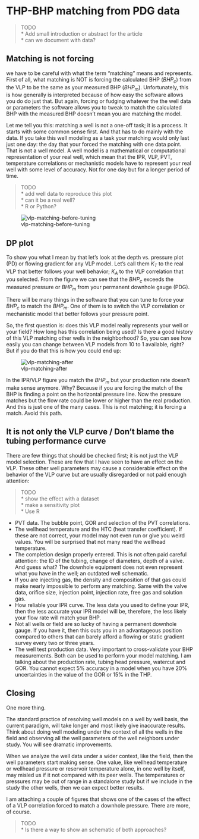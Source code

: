 # THP-BHP matching from PDG data

> TODO \
* Add small introduction or abstract for the article \
* can we document with data? \

## Matching is not forcing

we have to be careful with what the term "matching" means and represents. First of all, what matching is NOT is forcing the calculated BHP ($BHP_c$) from the VLP to be the same as your measured BHP ($BHP_m$). Unfortunately, this is how generally is interpreted because of how easy the software allows you do do just that. But again, forcing or fudging whatever the the well data or parameters the software allows you to tweak to match the calculated BHP with the measured BHP doesn't mean you are matching the model.

Let me tell you this: matching a well is not a one-off task; it is a process. It starts with some common sense first. And that has to do mainly with the data. If you take this well modeling as a task your matching would only last just one day: the day that your forced the matching with one data point. That is not a well model. A well model is a mathematical or computational representation of your real well, which mean that the IPR, VLP, PVT, temperature correlations or mechanistic models have to represent your real well with some level of accuracy. Not for one day but for a longer period of time.

> TODO   
* add well data to reproduce this plot   
* can it be a real well?   
* R or Python?    

![vlp-matching-before-tuning](https://ci6.googleusercontent.com/proxy/_Vyn8Gp4JvZhQv4XVOv_go3VHng8lE4B1vgOXb3-TEPbUDw6Zg6oi2PATrXcsMcOWo6lFbLyA9KcFc9VV5S4lATupowkdjdFsXJr0ylxmYT0APC1tTkbk6ocfPCgouzU5E-laAlriVPVm3zY0HXzn2l8d6fKLZuCJYaIn8AqiZHancHsITe1yyjjsqrjDWQCIydv5Jt_NJQ1Bjsq8OKlIuYyBxTjvTP0lww=s0-d-e1-ft#https://s3.amazonaws.com/higherlogicdownload/SPE/Contacts/419352ea-aa53-41d8-8ceb-72c6bce74924/TinyMCE/kbYjGlFPR4WMMMxf0P9x_Vlp-matching-before.jpg)


## DP plot
To show you what I mean by that let's look at the depth vs. pressure plot (PD) or flowing gradient for any VLP model. Let's call them  $K_T$ to the real VLP that better follows your well behavior;  $K_A$ to the VLP correlation that you selected. From the figure we can see that the $BHP_c$ exceeds the measured pressure or $BHP_m$ from your permanent downhole gauge (PDG).

There will be many things in the software that you can tune to force your $BHP_c$ to match the $BHP_m$. One of them is to switch the VLP correlation or mechanistic model that better follows your pressure point.

So, the first question is: does this VLP model really represents your well or your field? How long has this correlation being used? Is there a good history of this VLP matching other wells in the neighborhood? So, you can see how easily you can change between VLP models from 10 to 1 available, right? But if you do that this is how you could end up:

![vlp-matching-after](https://ci3.googleusercontent.com/proxy/poegHsibYVTZQXf4FFSojqQCEdNEdlzFma_6CWJkdvkU5c_DnRItpAJdsTrxRsAPncgOgSHftwtDZBYl9mLpSZn1ISy8F-CSeuNq005mzWtLVfEbGz29Q7STgK60VR4H82vNEB5HIaBmWRngmjBmcf365w_7sHGF_FbKd6C9Dd6gVnhxvKf-Ds6A1txg2DCSoLPcHB12TXMoMeMy6PCNOg5-REs-WdPivQ=s0-d-e1-ft#https://s3.amazonaws.com/higherlogicdownload/SPE/Contacts/419352ea-aa53-41d8-8ceb-72c6bce74924/TinyMCE/xkatwig3TeyWdXefGXDn_vlp-matching-after.jpg)

In the IPR/VLP figure you match the $BHP_m$ but your production rate doesn't make sense anymore. Why? Because if you are forcing the match of the BHP is finding a point on the horizontal pressure line. Now the pressure matches but the flow rate could be lower or higher than the real production. And this is just one of the many cases. This is not matching; it is forcing a match. 
Avoid this path.


## It is not only the VLP curve / Don't blame the tubing performance curve
There are few things that should be checked first; it is not just the VLP model selection. These are few that I have seen to have an effect on the VLP. These other well parameters may cause a considerable effect on the behavior of the VLP curve but are usually disregarded or not paid enough attention:

> TODO   
* show the effect with a dataset\
* make a sensitivity plot\
* Use R\

- PVT data. The bubble point, GOR and selection of the PVT correlations.
- The wellhead temperature and the HTC (heat transfer coefficient). If these are not correct, your model may not even run or give you weird values. You will be surprised that not many read the wellhead temperature.
- The completion design properly entered. This is not often paid careful attention: the ID of the tubing, change of diameters, depth of a valve. And guess what? The downhole equipment does not even represent what you have in the well; an outdated well schematic.
- If you are injecting gas, the density and composition of that gas could make nearly impossible to perform any matching. Same with the valve data, orifice size, injection point, injection rate, free gas and solution gas.
- How reliable your IPR curve. The less data you used to define your IPR, then the less accurate your IPR model will be, therefore, the less likely your flow rate will match your BHP.
- Not all wells or field are so lucky of having a permanent downhole gauge. If you have it, then this outs you in an advantageous position compared to others that can barely afford a flowing or static gradient survey every two or three years.
- The well test production data. Very important to cross-validate your BHP measurements. Both can be used to perform your model matching. I am talking about the production rate, tubing head pressure, watercut and GOR. You cannot expect 5% accuracy in a model when you have 20% uncertainties in the value of the GOR or 15% in the THP.


## Closing
One more thing. 

The standard practice of resolving well models on a well by well basis, the current paradigm, will take longer and most likely give inaccurate results. Think about doing well modeling under the context of all the wells in the field and observing all the well parameters of the well neighbors under study. You will see dramatic improvements. 

When we analyze the well data under a wider context, like the field, then the well parameters start making sense. One value, like wellhead temperature or wellhead pressure or reservoir temperature alone, in one well by itself, may misled us if it not compared with its peer wells. The temperatures or pressures may be out of range in a standalone study but if we include in the study the other wells, then we can expect better results.

I am attaching a couple of figures that shows one of the cases of the effect of a VLP correlation forced to match a downhole pressure. There are more, of course. 

> TODO\
* Is there a way to show an schematic of both approaches?\

